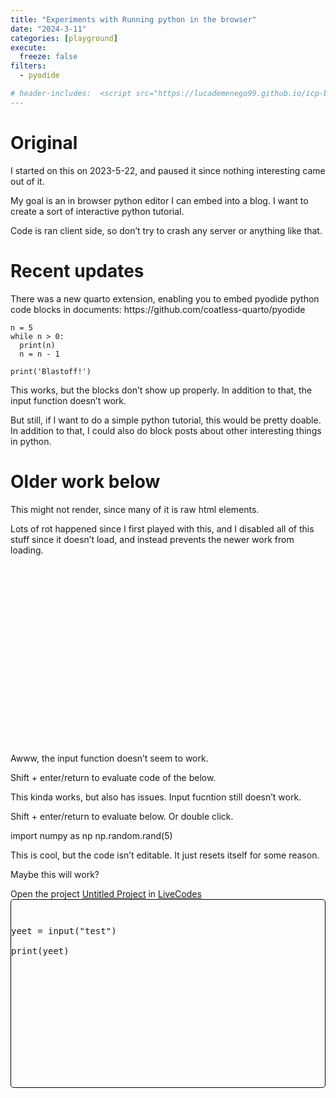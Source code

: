 ```yaml
---
title: "Experiments with Running python in the browser"
date: "2024-3-11"
categories: [playground]
execute:
  freeze: false
filters:
  - pyodide

# header-includes:  <script src="https://lucademenego99.github.io/icp-bundle/base/full.iife.js"></script><link rel="stylesheet" href="https://pyscript.net/latest/pyscript.css" /><script defer src="https://pyscript.net/latest/pyscript.js"></script><script src="https://modularizer.github.io/pyprez/pyprez.js"></script>
---
```


# Original

I started on this on 2023-5-22, and paused it since nothing interesting came out of it. 

My goal is an in browser python editor I can embed into a blog. I want to create a sort of interactive python tutorial. 

Code is ran client side, so don't try to crash any server or anything like that.


# Recent updates


There was a new quarto extension, enabling you to embed pyodide python code blocks in documents: https://github.com/coatless-quarto/pyodide



```pyodide-python
n = 5
while n > 0:
  print(n)
  n = n - 1

print('Blastoff!')
```



This works, but the blocks don't show up properly. In addition to that, the input function doesn't work.

But still, if I want to do a simple python tutorial, this would be pretty doable. In addition to that, I could also do block posts about other interesting things in python. 


# Older work below


This might not render, since many of it is raw html elements. 

Lots of rot happened since I first played with this, and I disabled all of this stuff since it doesn't load, and instead prevents the newer work from loading. 



```{=html}
<div class="col fragment" data-fragment-index="2"
                        style="height: min(30vw, 60vh); margin: min(1vw, 2vh)">
                        <python-editor contenteditable="true" theme="dark" code="elements = [39,12,18,85,72,10,2,18]

print('Unsorted list is\n', elements)

# Sort the list (with bubblesort)
for n in range(len(elements)-1, 0, -1):
  for i in range(n):
    if elements[i] > elements[i+1]:
      elements[i], elements[i+1] = elements[i+1], elements[i]

print('\nSorted list is\n', elements)" />
                    </div>
```


Awww, the input function doesn't seem to work. 


Shift + enter/return to evaluate code of the below. 

```{=html}
<py-repl></py-repl>
```

This kinda works, but also has issues. Input fucntion still doesn't work. 


Shift + enter/return to evaluate below.  Or double click.

```{=html}
<pyprez-editor>
   import numpy as np
   np.random.rand(5)
</pyprez-editor>
```

This is cool, but the code isn't editable. It just resets itself for some reason. 


Maybe this will work? 


::: {.column-body-outset}

```{=html}
<div id="livecodes-p6y2nroaetk" data-height="500">
  <span>Open the project <a href="https://livecodes.io/?x=id/sigh8eg62zv" target="_blank">Untitled Project</a> in <a href="https://livecodes.io/" target="_blank">LiveCodes</a></span>
</div>

<script src="https://livecodes.io/sdk/livecodes.umd.js"></script>
<script>
  const options = {
    appUrl: 'https://dev.livecodes.io/',
    params: {
      autoupdate: false,
      console: "full"
      },
    "config": {
      "tools": {
        "status": "full"
      }
    },
    "import": "id/sigh8eg62zv",
    "loading": "eager"
  };
  livecodes.createPlayground("#livecodes-p6y2nroaetk", options);
</script>
```
```{=html}
<div class="livecodes" style="height: 300px; border: 1px solid black; border-radius: 5px;" data-options='{appUrl: "https://dev.livecodes.io/",params: {autoupdate: false, console: "full"},"config":{"activeEditor":"script","tools":{"status":"full"}},"loading":"eager"}'>
<pre data-lang="html"></pre>
<pre data-lang="css"></pre>
<pre data-lang="pyodide">yeet = input(&#34;test&#34;)

print(yeet)</pre>
</div>
<script defer src="https://livecodes.io/sdk/livecodes.umd.js" data-prefill></script>

```
:::